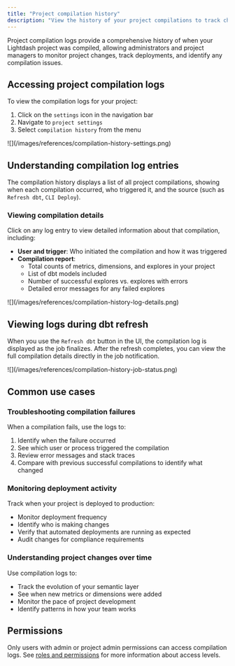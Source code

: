 ```yaml
---
title: "Project compilation history"
description: "View the history of your project compilations to track changes, monitor deployments, and troubleshoot compilation issues."
---
```


Project compilation logs provide a comprehensive history of when your Lightdash project was compiled, allowing administrators and project managers to monitor project changes, track deployments, and identify any compilation issues.

## Accessing project compilation logs

To view the compilation logs for your project:

1. Click on the `settings` icon in the navigation bar
2. Navigate to `project settings`
3. Select `compilation history` from the menu

<Frame>
  ![](/images/references/compilation-history-settings.png)
</Frame>

## Understanding compilation log entries

The compilation history displays a list of all project compilations, showing when each compilation occurred, who triggered it, and the source (such as `Refresh dbt`, `CLI Deploy`).

### Viewing compilation details

Click on any log entry to view detailed information about that compilation, including:

- **User and trigger**: Who initiated the compilation and how it was triggered
- **Compilation report**:
  - Total counts of metrics, dimensions, and explores in your project
  - List of dbt models included
  - Number of successful explores vs. explores with errors
  - Detailed error messages for any failed explores

<Frame>
  ![](/images/references/compilation-history-log-details.png)
</Frame>

## Viewing logs during dbt refresh

When you use the `Refresh dbt` button in the UI, the compilation log is displayed as the job finalizes. After the refresh completes, you can view the full compilation details directly in the job notification.

<Frame>
  ![](/images/references/compilation-history-job-status.png)
</Frame>

## Common use cases

### Troubleshooting compilation failures

When a compilation fails, use the logs to:

1. Identify when the failure occurred
2. See which user or process triggered the compilation
3. Review error messages and stack traces
4. Compare with previous successful compilations to identify what changed

### Monitoring deployment activity

Track when your project is deployed to production:

- Monitor deployment frequency
- Identify who is making changes
- Verify that automated deployments are running as expected
- Audit changes for compliance requirements

### Understanding project changes over time

Use compilation logs to:

- Track the evolution of your semantic layer
- See when new metrics or dimensions were added
- Monitor the pace of project development
- Identify patterns in how your team works

## Permissions

Only users with admin or project admin permissions can access compilation logs. See [roles and permissions](/references/roles) for more information about access levels.
